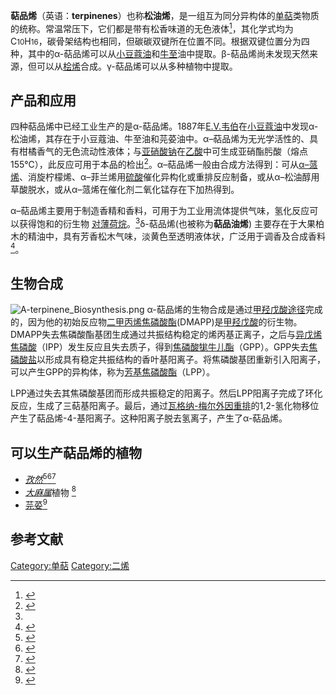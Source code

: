 {{Chembox
| Watchedfields = changed
| verifiedrevid = 470602550
| Name = 萜品烯
| ImageFileL1_Ref = {{chemboximage|correct|??}}
| ImageFileL1 = Alpha terpinene.png
| ImageSizeL1 = 50px
| ImageCaptionL1 = α-萜品烯
| ImageFileR1_Ref = {{chemboximage|correct|??}}
| ImageFileR1 = Beta terpinene.png
| ImageSizeR1 = 50px
| ImageCaptionR1 = β-萜品烯
| ImageFileL2_Ref = {{chemboximage|correct|??}}
| ImageFileL2 = Gamma terpinene.png
| ImageSizeL2 = 50px
| ImageCaptionL2 = γ-萜品烯
| ImageFileR2 = terpinolene.svg
| ImageSizeR2 = 50px
| ImageCaptionR2 = δ萜品烯<br>(terpinolene)
| IUPACName = α: 4-Methyl-1-(1-methylethyl)-1,3-cyclohexadiene<br>β: 4-Methylene-1-(1-methylethyl)cyclohexene<br>γ: 4-Methyl-1-(1-methylethyl)-1,4-cyclohexadiene<br>δ: 1-Methyl-4-(propan-2-ylidene)cyclohex-1-ene
| OtherNames =
|Section1={{Chembox Identifiers
| CASNo = 99-86-5
| CASNo_Comment = (α)
| CASNo_Ref = {{cascite|correct|CAS}}
| CASNo1 = 99-84-3
| CASNo1_Comment = (β)
| CASNo1_Ref = {{cascite|correct|}}
| CASNo2 = 99-85-4
| CASNo2_Comment = (γ)
| CASNo2_Ref = {{cascite|correct|}}
| CASNo3 = 586-62-9
| CASNo3_Comment = (δ)
| CASNo3_Ref = {{cascite|correct|}}
| UNII_Ref = {{fdacite|correct|FDA}}
| UNII = I24X278AP1
| UNII_Comment = (α)
| UNII1_Ref = {{fdacite|correct|FDA}}
| UNII1 = DV74J5RW4Y
| UNII1_Comment = (β)
| UNII2_Ref = {{fdacite|correct|FDA}}
| UNII2 = 4YGF4PQP49
| UNII2_Comment = (γ)
| UNII3_Ref = {{fdacite|correct|FDA}}
| UNII3 = N9830X5KSL
| UNII3_Comment = (δ)
| ChemSpiderID_Ref = {{chemspidercite|correct|chemspider}}
| ChemSpiderID = 60205
| ChEBI_Ref = {{ebicite|correct|EBI}}
| ChEBI = 59159
| StdInChI_Ref = {{stdinchicite|correct|chemspider}}
| StdInChI = 1S/C10H16/c1-8(2)10-6-4-9(3)5-7-10/h6,8H,3-5,7H2,1-2H3
| StdInChIKey_Ref = {{stdinchicite|correct|chemspider}}
| StdInChIKey = SCWPFSIZUZUCCE-UHFFFAOYSA-N
| PubChem =
| SMILES = CC1=CC=C(C(C)C)CC1
| SMILES_Comment = (α)
| SMILES1 = C=C1CC=C(C(C)C)CC1
| SMILES1_Comment = (β)
| SMILES2 = CC1=CCC(C(C)C)=CC1
| SMILES2_Comment = (γ)
| SMILES3 = C/C(C)=C1CCC(C)=CC/1
| SMILES3_Comment = (δ)
}}
|Section2={{Chembox Properties
| C=10 | H=16 
| Appearance =
| Density = α: 0.8375 g/cm<sup>3</sup><br>β: 0.838 g/cm<sup>3</sup><br>γ: 0.853 g/cm<sup>3</sup>
| MeltingPt = α: 60-61 °C
| BoilingPt = α: 173.5-174.8 °C<br>β: 173-174 °C<br>γ: 183 °C
| Solubility = }}
|Section3={{Chembox Hazards
| MainHazards =
| FlashPt =
| AutoignitionPt = }}
}}

'''萜品烯'''（英语：'''terpinenes'''）也称'''松油烯'''，是一组互为同分异构体的[[单萜|单萜]]类物质的统称。常温常压下，它们都是带有松香味道的无色液体<ref name=UllmannEgg>{{cite encyclopedia|authors=M. Eggersdorfer|chapter=Terpenes|encyclopedia=Ullmann's Encyclopedia of Industrial Chemistry|year=2005|publisher=Wiley-VCH|place=Weinheim|doi=10.1002/14356007.a26_205|isbn=3527306730}}</ref>，其化学式均为C<small>10</small>H<small>16</small>，碳骨架结构也相同，但碳碳双键所在位置不同。根据双键位置分为四种，其中的α-萜品烯可以从[[小豆蔻油|小豆蔻油]]和[[牛至|牛至]]油中提取。β-萜品烯尚未发现天然来源，但可以从[[桧烯|桧烯]]合成。γ-萜品烯可以从多种植物中提取。

==产品和应用==
四种萜品烯中已经工业生产的是α-萜品烯。1887年[[E.V.韦伯|E.V.韦伯]]在[[小豆蔻油|小豆蔻油]]中发现α-松油烯，其存在于小豆蔻油、牛至油和芫荽油中。α–萜品烯为无光学活性的、具有柑橘香气的无色流动性液体；与[[亚硝酸钠|亚硝酸钠]]在[[乙酸|乙酸]]中可生成亚硝酯肟酸（熔点155℃），此反应可用于本品的检出<ref>{{cite book |author1=吴毓林 |title=中国大百科全书（第二版） |publisher=中国大百科全书出版社 |location=北京}}</ref>。α–萜品烯一般由合成方法得到：可从[[α–蒎烯|α–蒎烯]]、消旋柠檬烯、α–菲兰烯用[[硫酸|硫酸]]催化异构化或重排反应制备，或从α–松油醇用草酸脱水，或从α–蒎烯在催化剂二氧化锰存在下加热得到。

α–萜品烯主要用于制造香精和香料，可用于为工业用流体提供气味，氢化反应可以获得饱和的衍生物 [[对薄荷烷|对薄荷烷]]。<ref name=UllmannEgg/>δ-萜品烯(也被称为'''萜品油烯''') 主要存在于大果柏木的精油中，具有芳香松木气味，淡黄色至透明液体状，广泛用于调香及合成香料<ref>{{cite web |author1=科学名词审定委员会 |url=http://www.termonline.cn/index.htm |title=萜品油烯 |accessdate=2020-09-01 |archive-date=2018-12-02 |archive-url=https://web.archive.org/web/20181202132446/http://www.termonline.cn/index.htm |dead-url=no }}</ref>。

==生物合成==
[[File:A-terpinene_Biosynthesis.png|thumb]]
α-萜品烯的生物合成是通过[[甲羟戊酸途径|甲羟戊酸途径]]完成的，因为他的初始反应物[[二甲丙烯焦磷酸酯|二甲丙烯焦磷酸酯]](DMAPP)是[[甲羟戊酸|甲羟戊酸]]的衍生物。
DMAPP失去焦磷酸酯基团生成通过共振结构稳定的烯丙基正离子，之后与[[异戊烯焦磷酸|异戊烯焦磷酸]]（IPP）发生反应且失去质子，得到[[焦磷酸牻牛儿酯|焦磷酸牻牛儿酯]]（GPP）。GPP失去[[焦磷酸盐|焦磷酸盐]]以形成具有稳定共振结构的香叶基阳离子。将焦磷酸基团重新引入阳离子，可以产生GPP的异构体，称为[[芳基焦磷酸酯|芳基焦磷酸酯]]（LPP）。

LPP通过失去其焦磷酸基团而形成共振稳定的阳离子。然后LPP阳离子完成了环化反应，生成了三萜基阳离子。最后，通过[[瓦格纳-梅尔外因重排|瓦格纳-梅尔外因重排]]的1,2-氢化物移位产生了萜品烯-4-基阳离子。这种阳离子脱去氢离子，产生了α-萜品烯。

== 可以生产萜品烯的植物 ==
* ''[[孜然|孜然]]''<ref name=cceo>{{cite journal| last = Li| first = Rong |author2=Zi-Tao Jiang | title = Chemical composition of the essential oil of Cuminum cyminum L. from China
| journal = Flavour and Fragrance Journal | volume = 19| issue = 4| pages = 311–313| year = 2004| doi = 10.1002/ffj.1302 | id = }}</ref><ref name=unec>{{cite journal| last = Wang| first = Lu | title = Ultrasonic nebulization extraction coupled with headspace single drop microextraction and gas chromatography–mass spectrometry for analysis of the essential oil in ''Cuminum cyminum'' L.| journal = Analytica Chimica Acta| volume = 647| issue = 1| pages = 72–77 | year = 2009
| doi = 10.1016/j.aca.2009.05.030| pmid = 19576388
  | last2 = Wang
  | first2 = Z
  | last3 = Zhang
  | first3 = H
  | last4 = Li
  | first4 = X
  | last5 = Zhang
  | first5 = H |display-authors=etal}}</ref><ref name=aacc>{{cite journal
  | last = Iacobellis
  | first = Nicola S. 
  | authorlink = 
  | title = Antibacterial Activity of Cuminum cyminum L. and Carum carvi L. Essential Oils
  | journal = Journal of Agricultural and Food Chemistry
  | volume = 53
  | issue = 1
  | pages = 57–61
  | location = 
  | year = 2005
  | url = 
  | issn = 
  | doi = 10.1021/jf0487351
  | id = 
  | pmid = 15631509
  | last2 = Lo Cantore
  | first2 = P
  | last3 = Capasso
  | first3 = F
  | last4 = Senatore
  | first4 = F |display-authors=etal}}</ref>
* ''[[大麻属|大麻属]]''植物 <ref>{{Cite journal|last=Hillig|first=Karl W|date=October 2004|title=A chemotaxonomic analysis of terpenoid variation in Cannabis|journal=Biochemical Systematics and Ecology|volume=32|issue=10|pages=875–891|doi=10.1016/j.bse.2004.04.004|issn=0305-1978}}</ref>
*[[芫荽|芫荽]]<ref>{{Cite journal|last=Shahwar|first=Muhammad Khuram|last2=El-Ghorab|first2=Ahmed Hassan|last3=Anjum|first3=Faqir Muhammad|last4=Butt|first4=Masood Sadiq|last5=Hussain|first5=Shahzad|last6=Nadeem|first6=Muhammad|date=2012-07-01|title=Characterization of Coriander (Coriandrum sativum L.) Seeds and Leaves: Volatile and Non Volatile Extracts|journal=International Journal of Food Properties|volume=15|issue=4|pages=736–747|doi=10.1080/10942912.2010.500068|issn=1094-2912|doi-access=free}}</ref>

==参考文献==
{{Reflist|2}}

[[Category:单萜|Category:单萜]]
[[Category:二烯|Category:二烯]]